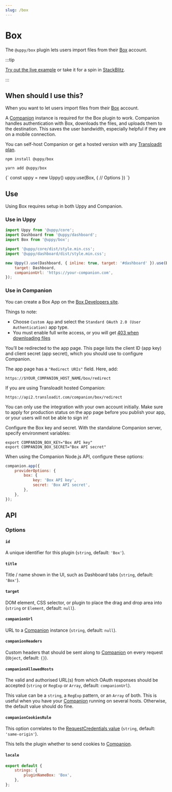 ```yaml
---
slug: /box
---
```




# Box

The `@uppy/box` plugin lets users import files from their
[Box](https://www.box.com/en-nl/home) account.

:::tip

[Try out the live example](/examples) or take it for a spin in
[StackBlitz](https://stackblitz.com/edit/vitejs-vite-zaqyaf?file=main.js).

:::

## When should I use this?

When you want to let users import files from their
[Box](https://www.box.com/en-nl/home) account.

A [Companion](/docs/companion) instance is required for the Box plugin to work.
Companion handles authentication with Box, downloads the files, and uploads them
to the destination. This saves the user bandwidth, especially helpful if they
are on a mobile connection.

You can self-host Companion or get a hosted version with any
[Transloadit plan](https://transloadit.com/pricing/).

<Tabs>
  <TabItem value="npm" label="NPM" default>

```shell
npm install @uppy/box
```

  </TabItem>

  <TabItem value="yarn" label="Yarn">

```shell
yarn add @uppy/box
```

  </TabItem>

  <TabItem value="cdn" label="CDN">
    <UppyCdnExample>
      {`
        const uppy = new Uppy()
        uppy.use(Box, {
          // Options
        })
      `}
    </UppyCdnExample>
  </TabItem>
</Tabs>

## Use

Using Box requires setup in both Uppy and Companion.

### Use in Uppy

```js {10-13} showLineNumbers
import Uppy from '@uppy/core';
import Dashboard from '@uppy/dashboard';
import Box from '@uppy/box';

import '@uppy/core/dist/style.min.css';
import '@uppy/dashboard/dist/style.min.css';

new Uppy().use(Dashboard, { inline: true, target: '#dashboard' }).use(Box, {
	target: Dashboard,
	companionUrl: 'https://your-companion.com',
});
```

### Use in Companion

You can create a Box App on the
[Box Developers site](https://app.box.com/developers/console).

Things to note:

- Choose `Custom App` and select the `Standard OAuth 2.0 (User Authentication)`
  app type.
- You must enable full write access, or you will get
  [403 when downloading files](https://support.box.com/hc/en-us/community/posts/360049195613-403-error-while-file-download-API-Call)

You’ll be redirected to the app page. This page lists the client ID (app key)
and client secret (app secret), which you should use to configure Companion.

The app page has a `"Redirect URIs"` field. Here, add:

```
https://$YOUR_COMPANION_HOST_NAME/box/redirect
```

If you are using Transloadit hosted Companion:

```
https://api2.transloadit.com/companion/box/redirect
```

You can only use the integration with your own account initially. Make sure to
apply for production status on the app page before you publish your app, or your
users will not be able to sign in!

Configure the Box key and secret. With the standalone Companion server, specify
environment variables:

```shell
export COMPANION_BOX_KEY="Box API key"
export COMPANION_BOX_SECRET="Box API secret"
```

When using the Companion Node.js API, configure these options:

```js
companion.app({
	providerOptions: {
		box: {
			key: 'Box API key',
			secret: 'Box API secret',
		},
	},
});
```

## API

### Options

#### `id`

A unique identifier for this plugin (`string`, default: `'Box'`).

#### `title`

Title / name shown in the UI, such as Dashboard tabs (`string`, default:
`'Box'`).

#### `target`

DOM element, CSS selector, or plugin to place the drag and drop area into
(`string` or `Element`, default: `null`).

#### `companionUrl`

URL to a [Companion](/docs/companion) instance (`string`, default: `null`).

#### `companionHeaders`

Custom headers that should be sent along to [Companion](/docs/companion) on
every request (`Object`, default: `{}`).

#### `companionAllowedHosts`

The valid and authorised URL(s) from which OAuth responses should be accepted
(`string` or `RegExp` or `Array`, default: `companionUrl`).

This value can be a `string`, a `RegExp` pattern, or an `Array` of both. This is
useful when you have your [Companion](/docs/companion) running on several hosts.
Otherwise, the default value should do fine.

#### `companionCookiesRule`

This option correlates to the
[RequestCredentials value](https://developer.mozilla.org/en-US/docs/Web/API/Request/credentials)
(`string`, default: `'same-origin'`).

This tells the plugin whether to send cookies to [Companion](/docs/companion).

#### `locale`

```js
export default {
	strings: {
		pluginNameBox: 'Box',
	},
};
```
